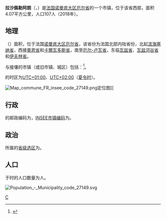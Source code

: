 {{noteTA|G1=法国地名}}
{{Infobox French commune}}
'''拉沙佩勒阿朗'''（{{lang-fr|La Chapelle-Hareng}}，{{IPA-fr|la ʃapɛl aʁɑ̃}}）是[[法国|法国]][[诺曼底大区|诺曼底大区]][[厄尔省|厄尔省]]的一个市镇，位于该省西部，面积4.07平方公里，人口107人（2018年）。

== 地理 ==
{{PAGENAMEBASE}}（{{wikidata|property|linked|P625}}）面积{{wikidata|properties|P2046}}，位于法国[[诺曼底大区|诺曼底大区]][[厄尔省|厄尔省]]，该省份为法国北部内陆省份，北起[[滨海塞纳省|滨海塞纳省]]，西接[[奧恩省|奧恩省]]和[[卡爾瓦多斯省|卡爾瓦多斯省]]，南至[[厄尔-卢瓦省|厄尔-卢瓦省]]，东临[[瓦兹省|瓦兹省]]、[[瓦兹河谷省|瓦兹河谷省]]和[[伊夫林省|伊夫林省]]。

与{{PAGENAMEBASE}}接壤的市镇（或旧市镇、城区）包括：{{Wikidata|properties|linked|P47}}<ref name="geo">{{Cite web|url=https://www.geoportail.gouv.fr/carte|title=Carte|accessdate=2020-03-22|author=Géoportail|language=fr|publisher=Géoportail|archive-date=2017-01-29|archive-url=https://web.archive.org/web/20170129154129/https://www.geoportail.gouv.fr/carte/|dead-url=no}}</ref>。

{{PAGENAMEBASE}}的时区为[[UTC+01:00|UTC+01:00]]、[[UTC+02:00|UTC+02:00]]（[[夏时制|夏令时]]）。

[[File:Map_commune_FR_insee_code_27149.png|thumb]]定位图]]{{Clear|left}}
== 行政 ==
{{PAGENAMEBASE}}的邮政编码为{{wikidata|properties|P281}}，[[法国国家统计与经济研究所|INSEE市镇编码]]为{{wikidata|properties|P374}}。

== 政治 ==
{{PAGENAMEBASE}}所属的[[縣_(法國)|省级选区]]为{{WikidataLink|{{wikidata|properties|raw|best||P7938}}}}。

== 人口 ==
{{PAGENAMEBASE}}于{{wikidata|qualifier|P1082|P585}}时的人口数量为{{wikidata|property|raw|P1082}}人。

[[File:Population_-_Municipality_code_27149.svg|thumb]]{{Clear|left}}

{{厄爾省市鎮}}
[[Category:厄尔省市镇|C]]
{{France-geo-stub}}